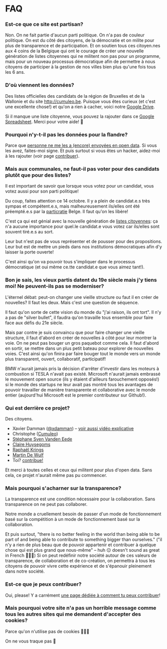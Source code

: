 
FAQ
===

### Est-ce que ce site est partisan?

Non. On ne fait partie d'aucun parti politique. On n'a pas de couleur politique.
On est du côté des citoyens, de la démocratie et on milite pour plus de transparence et de participation.
Et on soutien tous ces citoyen.nes aux 4 coins de la Belgique qui ont le courage de créer une nouvelle génération de listes citoyennes qui ne militent non pas pour un programme, mais pour un nouveau processus démocratique afin de permettre à nous citoyens de participer à la gestion de nos villes bien plus qu'une fois tous les 6 ans.

### D'où viennent les données?

Des listes officielles des candidats de la région de Bruxelles et de la Wallonie et du site <http://cumuleo.be>.
Puisque vous êtes curieux (et c'est une excellente chose!) et qu'on a rien à cacher, voici notre [Google Drive](https://drive.google.com/drive/folders/1dvpTSoNuWhlqGkSSwAdSI_Hw4rAjqxff?usp=sharing).

Si il manque une liste citoyenne, vous pouvez la rajouter dans ce [Google Spreadsheet](https://docs.google.com/spreadsheets/d/138MhE96bxlQ54bbH_W4NOZSo8jjcdyzPyIpwuHJQoRs/edit?usp=sharing). Merci pour votre aide! 🙏

### Pourquoi n'y-t-il pas les données pour la flandre?
Parce que [personne ne me les a (encore) envoyées en open data](https://twitter.com/xdamman/status/1044871085945221120). Si vous les avez, faites-moi signe.
Et puis surtout si vous êtes un hacker, aidez-moi à les rajouter (voir page [contribuer](/contribuer)).

### Mais aux communales, ne faut-il pas voter pour des candidats plutôt que pour des listes?

Il est important de savoir que lorsque vous votez pour un candidat, vous votez aussi pour son parti politique!

Du coup, faites attention ce 14 octobre. Il y a plein de candidat.e.s très sympas et compétent.e.s, mais malheureusement ils/elles ont été préempté.e.s par la <a href="https://fr.wikipedia.org/wiki/Particratie">particratie</a> Belge. Il faut qu'on les libère!

C'est ça qui est génial avec la nouvelle génération de [listes citoyennes](https://listescitoyennes.be): ça n'a aucune importance pour quel.le candidat.e vous votez car ils/elles sont souvent tiré.e.s au sort. 

Leur but n'est pas de vous représenter et de pousser pour des propositions. Leur but est de mettre un pieds dans nos institutions démocratiques afin d'y laisser la porte ouverte!

C'est ainsi qu'on va pouvoir tous s'impliquer dans le processus démocratique (et oui même ce.tte candidat.e que vous aimez tant!).


### <a name="vieuxpartis"></a>Bon je sais, les vieux partis datent du 19e siècle mais j'y tiens moi! Ne peuvent-ils pas se moderniser?

L'éternel débat: peut-on changer une vieille structure ou faut il en créer de nouvelles?
Il faut les deux. Mais c'est une question de séquence.

Il faut qu'on sorte de cette vision du monde du "j'ai raison, ils ont tort". Il n'y a pas de "silver bullet", il faudra qu'on travaille tous ensemble pour faire face aux défis du 21e siècle.

Mais par contre je suis convaincu que pour faire changer une vieille structure, il faut d'abord en créer de nouvelles à côté pour leur montrer la voie. On ne peut pas bouger un gros paquebot comme cela. Il faut d'abord en sortir, se mettre dans un plus petit bateau pour explorer de nouvelles voies. C'est ainsi qu'on finira par faire bouger tout le monde vers un monde plus transparent, ouvert, collaboratif, participatif!

BMW n'aurait jamais pris la décision d'arrêter d'investir dans les moteurs à combustion si TESLA n'avait pas existé.
Microsoft n'aurait jamais embrassé le mouvement open source (ils y étaient d'ailleurs farouchement opposés!) si le monde des startups ne leur avait pas montré tous les avantages de pouvoir travailler de manière transparente et collaborative avec le monde entier (aujourd'hui Microsoft est le premier contributeur sur Github!).


### Qui est derrière ce projet?

Des citoyens.

- Xavier Damman ([@xdamman](https://twitter.com/xdamman)) – [voir aussi vidéo explicative](https://youtu.be/uxMvLWpD7wk)
- Christophe ([Cumuleo](https://cumuleo.be))
- [Stéphane Sven Vanden Eede](https://www.linkedin.com/in/stéphane-vanden-eede-3235407/) 
- [Claire Huysegoms](https://twitter.com/clairehuys)
- [Raphaël Krings](https://www.linkedin.com/in/raphaelkrings)
- [Martin De Wulf](https://twitter.com/madewulf)
- Toi? [contribue!](/contribuer)

Et merci à toutes celles et ceux qui militent pour plus d'open data. Sans cela, ce projet n'aurait même pas pu commencer. 

### Mais pourquoi s'acharner sur la transparence?

La transparence est une condition nécessaire pour la collaboration. Sans transparence on ne peut pas collaborer.

Notre monde a cruellement besoin de passer d'un mode de fonctionnement basé sur la compétition à un mode de fonctionnement basé sur la collaboration.

Et puis surtout, "there is no better feeling in the world than being able to be part of and being able to contribute to something bigger than ourselves." ("il n'y a rien de plus beau que de pouvoir appartenir et contribuer à quelque chose qui est plus grand que nous-même" – huh 😑 doesn't sound as great in French 🤷🏻‍♂️)
Si on peut redéfinir notre société autour de ces valeurs de transparence, de collaboration et de co-création, on permettra à tous les citoyens de pouvoir vivre cette expérience et de s'épanouir pleinement dans notre société.

### Est-ce que je peux contribuer?

Oui, please! Y a carrément [une page dédiée à comment tu peux contribuer](/contribuer)!

### Mais pourquoi votre site n'a pas un horrible message comme tous les autres sites qui me demandent d'accepter des cookies?

Parce qu'on n'utilise pas de cookies 🤷🏻‍♂️

On ne vous traque pas 👀

<Footer />